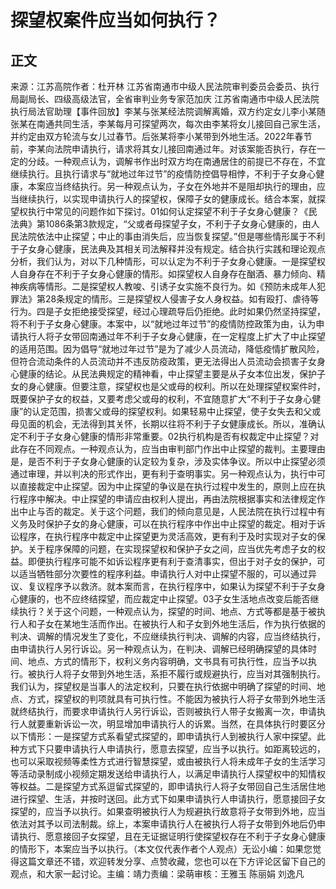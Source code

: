 # 探望权案件应当如何执行？
## 正文
来源：江苏高院作者：杜开林 江苏省南通市中级人民法院审判委员会委员、执行局副局长、四级高级法官，全省审判业务专家范加庆 江苏省南通市中级人民法院执行局法官助理【事件回放】李某与张某经法院调解离婚，双方约定女儿李小某随张某在南通共同生活，李某每月可探望两次，每次由李某将女儿接回自己家生活，并约定由双方轮流与女儿过春节。后张某将李小某带到外地生活。2022年春节前，李某向法院申请执行，请求将其女儿接回南通过年。对该案能否执行，存在一定的分歧。一种观点认为，调解书作出时双方均在南通居住的前提已不存在，不宜继续执行。且执行请求与“就地过年过节”的疫情防控倡导相悖，不利于子女身心健康，本案应当终结执行。另一种观点认为，子女在外地并不是阻却执行的理由，应当继续执行，以实现申请执行人的探望权，保障子女的健康成长。结合本案，就探望权执行中常见的问题作如下探讨。01如何认定探望不利于子女身心健康？《民法典》第1086条第3款规定，“父或者母探望子女，不利于子女身心健康的，由人民法院依法中止探望；中止的事由消失后，应当恢复探望。”但是哪些情形属于不利于子女身心健康，民法典及其相关司法解释并没有规定。结合执行实践和理论观点分析，我们认为，对以下几种情形，可以认定为不利于子女身心健康。一是探望权人自身存在不利于子女身心健康的情形。如探望权人自身存在酗酒、暴力倾向、精神疾病等情形。二是探望权人教唆、引诱子女实施不良行为。如《预防未成年人犯罪法》第28条规定的情形。三是探望权人侵害子女人身权益。如有殴打、虐待等行为。四是子女拒绝接受探望，经过心理疏导后仍拒绝。此时如果仍然坚持探望，将不利于子女身心健康。本案中，以“就地过年过节”的疫情防控政策为由，认为申请执行人将子女带回南通过年不利于子女身心健康，在一定程度上扩大了中止探望的适用范围。因为倡导“就地过年过节”是为了减少人员流动，降低疫情扩散风险，但符合流动条件的人员流动并不违反防疫政策，更无法得出人员流动会损害子女身心健康的结论。从民法典规定的精神看，中止探望主要是从子女本位出发，保护子女的身心健康。但要注意，探望权也是父或母的权利。所以在处理探望权案件时，既要保护子女的权益，又要考虑父或母的权利，不宜随意扩大“不利于子女身心健康”的认定范围，损害父或母的探望权利。如果轻易中止探望，使子女失去和父或母见面的机会，无法得到其关怀，长期以往将不利于子女健康成长。所以，准确认定不利于子女身心健康的情形非常重要。02执行机构是否有权裁定中止探望？对此存在不同观点。一种观点认为，应当由审判部门作出中止探望的裁判。主要理由是，是否不利于子女身心健康的认定较为复杂，涉及实体争议。所以中止探望必须通过审理，并以判决的形式作出，更有利于查明事实。另一种观点认为，执行中可以直接裁定中止探望。因为中止探望的争议是在执行过程中发生的，原则上应在执行程序中解决。中止探望的申请应由权利人提出，再由法院根据事实和法律规定作出中止与否的裁定。关于这个问题，我们的倾向意见是，人民法院在执行过程中有义务及时保护子女的身心健康，可以在执行程序中作出中止探望的裁定。相对于诉讼程序，在执行程序中裁定中止探望更为灵活高效，更有利于及时实现对子女的保护。关于程序保障的问题，在实现探望权和保护子女之间，应当优先考虑子女的权益。即便执行程序可能不如诉讼程序更有利于查清事实，但出于对子女的保护，可以适当牺牲部分次要性的程序利益。申请执行人对中止探望不服的，可以通过异议、复议程序予以救济。就本案而言，在执行程序中，如果认为探望不利于子女身心健康的，也不应终结探望，而应裁定中止探望。03子女生活地点改变后能否继续执行？关于这个问题，一种观点认为，探望的时间、地点、方式等都是基于被执行人和子女在某地生活而作出。在被执行人和子女到外地生活后，作为执行依据的判决、调解的情况发生了变化，不应继续执行判决、调解的内容，应当终结执行，由申请执行人另行诉讼。另一种观点认为，在判决、调解已经明确探望的具体时间、地点、方式的情形下，权利义务内容明确，文书具有可执行性，应当予以执行。被执行人将子女带到外地生活，系拒不履行或规避执行，应当对其强制执行。我们认为，探望权是当事人的法定权利，只要在执行依据中明确了探望的时间、地点、方式，探望权的判项就具有可执行性。不能因为被执行人将子女带到外地生活就终结执行，而要求申请执行人另行诉讼，否则被执行人带子女搬离一次，申请执行人就要重新诉讼一次，明显增加申请执行人的诉累。当然，在具体执行时要区分以下情形：一是探望方式系看望式探望的，即申请执行人到被执行人家中探望。此种方式下只要申请执行人申请执行，愿意去探望，应当予以执行。如距离较远的，也可以采取视频等柔性方式进行智慧探望，或由被执行人将未成年子女的生活学习等活动录制成小视频定期发送给申请执行人，以满足申请执行人探望权中的知情权等权益。二是探望方式系逗留式探望的，即申请执行人将子女带回自己生活居住地进行探望、生活，并按时送回。此方式下如果申请执行人申请执行，愿意接回子女探望的，应当予以执行。如果查明被执行人为规避执行故意将子女带到外地，应当依法对其予以司法制裁。综上，本案申请执行人在被执行人将子女带到外地后仍申请执行、愿意接回子女探望，且在无证据证明行使探望权存在不利于子女身心健康的情形下，本案应当予以执行。（本文仅代表作者个人观点）无讼小编：如果您觉得这篇文章还不错，欢迎转发分享、点赞收藏，您也可以在下方评论区留下自己的观点，和大家一起讨论。主编：靖力责编：梁萌审核：王雅玉 陈丽娟 刘逸凡